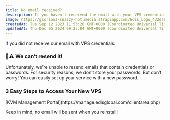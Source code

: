 ```yaml
---
title: No email received?
description: If you haven't received the email with your VPS credentials, there's no need to worry. Install it with fresh password and the OS of your choice. Instructions for installing Linux/Windows are provided.
image: https://glorious-snazzy-hot.media.strapiapp.com/Edis_Logo_432da83b15.jpg
createdAt: Tue Sep 12 2023 11:53:26 GMT+0000 (Coordinated Universal Time)
updatedAt: Thu Dec 05 2024 09:25:04 GMT+0000 (Coordinated Universal Time)
---
```



If you did not receive our email with VPS credentials:

<Warning>

### 🚫⚠️ We can’t resend it!

Unfortunately, we’re unable to resend emails that contain credentials or passwords. For security reasons, we don’t store your passwords. But don’t worry! You can easily set up your service with a new password.

</Warning>

### **3 Easy Steps to Access Your New VPS**

<Steps>
  <Step title='Log in to your'>
    [KVM Management Portal](https://manage.edisglobal.com/clientarea.php)
  </Step>
  <Step title='Locate your VPS in the Services tab' />
  <Step title='Reinstall your VPS with a fresh OS and your own password'>
    <CtaButton
      label='How to Install Linux or Windows'
      link='../vps-management/reinstalling-your-vps_-choose-linux-or-windows'
    />
  </Step>
</Steps>

<Note>Keep in mind, no email will be sent when you reinstall!</Note>
